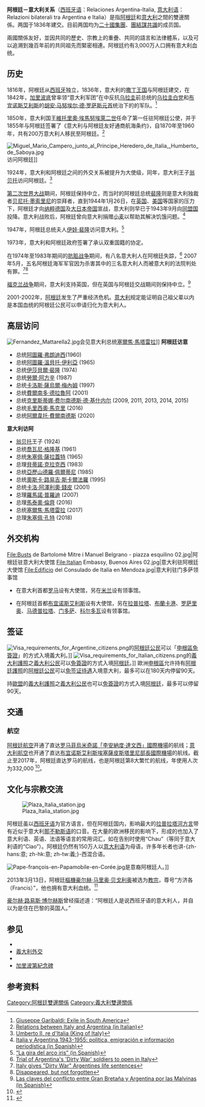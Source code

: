 {{Infobox Bilateral relations|阿根廷－意大利|阿根廷|意大利|map=Argentina Italy Locator.png|mission1=阿根廷駐意大利<br>大使館
|mission2=意大利駐阿根廷<br>大使館}}

'''阿根廷－意大利关系'''（[[西班牙语|西班牙语]]：Relaciones Argentina-Italia, [[意大利语|意大利语]]：Relazioni bilaterali tra Argentina e Italia）是指[[阿根廷|阿根廷]]和[[意大利|意大利]]之間的雙邊關係。两国于1836年建交。目前两国均为[[二十國集團|二十國集團]]、[[團結謀共識|團結謀共識]]的成员国。

兩國關係友好，並因共同的歷史、宗教上的重疊、共同的語言和法律體系，以及可以追溯到幾百年前的共同祖先而緊密相連。阿根廷约有3,000万人口拥有意大利血统。

==历史==

1816年，阿根廷从[[西班牙|西班牙]]独立，1836年，意大利的[[撒丁王国|撒丁王国]]与阿根廷建交，在1842年，[[加里波底|加里波底]]曾率领“意大利军团”在{{link-en|乌拉圭内战|Uruguayan Civil War}}中反抗[[乌拉圭|乌拉圭]]前总统{{link-en|马努埃尔·奥里韦|Manuel Oribe}}的[[民族党_(乌拉圭)|乌拉圭白党]]和[[布宜诺斯艾利斯省|布宜诺斯艾利斯]]的[[胡安·曼努埃尔·德·罗萨斯|胡安·马努埃尔·德·罗萨斯]][[考迪罗|元首]]统治下的{{link-en|阿根廷联邦|Federales (Argentina)}}的军队。<ref>[https://www.britannica.com/biography/Giuseppe-Garibaldi Giuseppe Garibaldi: Exile in South America]</ref>

1850年，意大利国王[[維托里奧·埃馬努埃萊二世|維托里奧·埃馬努埃萊二世]]任命了第一任驻阿根廷公使，并于1855年与阿根廷签署了《意大利与阿根廷友好通商航海条约》，自1870年至1960年，共有200万意大利人移民至阿根廷。<ref name=Italy>[http://www.ambbuenosaires.esteri.it/ambasciata_buenosaires/it/ambasciata/la_sede/ Relations between Italy and Argentina (in Italian)]</ref>

[[File:Miguel_Mario_Campero_junto_al_Principe_Heredero_de_Italia,_Humberto_de_Saboya.jpg|thumb]]访问阿根廷]]

1924年，意大利和阿根廷之间的外交关系被提升为大使级，同年，意大利王子[[翁贝托二世|翁贝托]]访问阿根廷。<ref name=Umberto>[https://www.geni.com/people/Umberto-II-re-d-Italia-King-of-Italy/6000000000632031531 Umberto II, re d'Italia (King of Italy)]</ref>

[[第二次世界大战|第二次世界大战]]期间，阿根廷保持中立，而当时的阿根廷总统[[裴隆|裴隆]]则是意大利独裁者[[贝尼托·墨索里尼|贝尼托·墨索里尼]]的崇拜者，直到1944年1月26日，在[[英国|英国]]、[[美国|美国]]等国家的压力下，阿根廷才向[[纳粹德国|纳粹德国]]及[[大日本帝国|大日本帝国]]宣战，意大利则早已于1943年9月向[[同盟国|同盟国]]投降。意大利战败后，阿根廷曾向意大利捐赠[[小麦|小麦]]以帮助其解决饥饿问题。<ref>[http://eial.tau.ac.il/index.php/eial/article/view/1271/1297 Italia y Argentina 1943-1955: política, emigración e información periodística (in Spanish)]</ref>

1947年，阿根廷总统夫人[[伊娃·裴隆|伊娃·裴隆]]访问意大利。<ref>[http://archivo.lavoz.com.ar/suplementos/temas/07/06/03/nota.asp?nota_id=77678 “La gira del arco iris” (in Spanish)]</ref>

1973年，意大利和阿根廷政府签署了承认双重国籍的协定。

在1974年至1983年期间的[[肮脏战争|肮脏战争]]期间，有八名意大利人在阿根廷失踪，<ref>[http://www.latinamericanstudies.org/argentina/trial-italy.htm Trial of Argentina's 'Dirty War' soldiers to open in Italy]</ref> 2007年5月，五名阿根廷海军军官因为杀害其中的三名意大利人而被意大利的法院判处有罪。<ref>[https://www.reuters.com/article/idUSL14560088 Italy gives "Dirty War" Argentines life sentences]</ref><ref>[https://www.theguardian.com/world/2006/jun/15/worlddispatch.argentina Disappeared, but not forgotten]</ref>

[[福克兰战争|福克兰战争]]期间，意大利支持英国，但在英国与阿根廷交战期间则保持中立。<ref>[http://cnnespanol.cnn.com/2012/02/08/las-claves-del-conflicto-entre-gran-bretana-y-argentina-por-las-malvinas/ Las claves del conflicto entre Gran Bretaña y Argentina por las Malvinas (in Spanish)]</ref>

2001-2002年，[[阿根廷|阿根廷]]发生了严重经济危机。[[意大利|意大利]]规定能证明自己祖父辈以内是本国血统的阿根廷公民可以申请归化为意大利人。

==高层访问==

[[File:Fernandez_Mattarella2.jpg|thumb]]会见意大利总统[[塞爾焦·馬塔雷拉|塞爾焦·馬塔雷拉]]]]
'''阿根廷访意'''

* 总统[[阿圖羅·弗朗迪西|阿圖羅·弗朗迪西]](1960)
* 总统[[阿圖羅·溫貝托·伊利亞|阿圖羅·溫貝托·伊利亞]] (1965)
* 总统[[伊莎貝爾·裴隆|伊莎貝爾·裴隆]] (1974)
* 总统[[勞爾·阿方辛|勞爾·阿方辛]] (1987) 
* 总统[[卡洛斯·薩烏爾·梅內姆|卡洛斯·薩烏爾·梅內姆]] (1997)
* 总统[[費爾南多·德拉魯阿|費爾南多·德拉魯阿]] (2001)
* 总统[[克里斯蒂娜·费尔南德斯·德·基什内尔|克里斯蒂娜·费尔南德斯·德·基什内尔]] (2009, 2011, 2013, 2014, 2015)
* 总统[[毛里西奧·馬克里|毛里西奧·馬克里]] (2016)
* 总统[[阿爾韋托·費爾南德斯|阿爾韋托·費爾南德斯]] (2020)

'''意大利访阿'''
* [[翁贝托二世|翁贝托]]王子 (1924)
* 总统[[喬瓦尼·格隆基|喬瓦尼·格隆基]] (1961)
* 总统[[朱塞佩·薩拉蓋特|朱塞佩·薩拉蓋特]] (1965)
* 总理[[貝蒂諾·克拉克西|貝蒂諾·克拉克西]] (1983)
* 总统[[亞歷山德羅·佩爾蒂尼|亞歷山德羅·佩爾蒂尼]] (1985)
* 总统[[奧斯卡·路易吉·斯卡爾法羅|奧斯卡·路易吉·斯卡爾法羅]] (1995)
* 总统[[卡洛·阿澤利奧·錢皮|卡洛·阿澤利奧·錢皮]] (2001)
* 总理[[羅馬諾·普羅迪|羅馬諾·普羅迪]] (2007)
* 总理[[馬泰奧·倫齊|馬泰奧·倫齊]] (2016)
* 总统[[塞爾焦·馬塔雷拉|塞爾焦·馬塔雷拉]] (2017)
* 总理[[朱塞佩·孔特|朱塞佩·孔特]] (2018)

==外交机构==

<gallery class="center">
File:Busts de Bartolomè Mitre i Manuel Belgrano - piazza esquilino 02.jpg|阿根廷驻意大利大使馆
File:Italian Embassy, Buenos Aires 02.jpg|意大利驻阿根廷大使馆
File:Edificio del Consulado de Italia en Mendoza.jpg|意大利驻门多萨领事馆
</gallery>

* {{flag|Argentina}}在意大利首都[[罗马|罗马]]设有大使馆，另在[[米兰|米兰]]设有领事馆。

* {{flag|Italy}}在阿根廷首都[[布宜诺斯艾利斯|布宜诺斯艾利斯]]设有大使馆，另在[[拉普拉塔|拉普拉塔]]、[[布蘭卡港|布蘭卡港]]、[[罗萨里奥|罗萨里奥]]、[[马德普拉塔|马德普拉塔]]、[[门多萨|门多萨]]、[[科爾多瓦_(阿根廷)|科尔多瓦]]设有领事馆。

==签证==

[[File:Visa_requirements_for_Argentine_citizens.png|thumb]]的[[阿根廷人口|阿根廷公民]]可以「[[歐洲聯盟簽證政策|申根區免簽證]]」的方式入境義大利。]]
[[File:Visa_requirements_for_Italian_citizens.png|thumb]]的[[義大利護照|義大利護照]]之[[義大利人口|義大利公民]]可以[[簽證#签证优惠待遇|免簽證]]的方式入境[[阿根廷|阿根廷]]。]]
{{see also|阿根廷簽證政策|阿根廷公民簽證要求}}
{{see also|歐洲聯盟簽證政策|{{link-en|義大利公民簽證要求|Visa requirements for Italian citizens}}}}
歐洲[[申根區|申根區]]允许持有[[阿根廷護照|阿根廷護照]]的[[阿根廷人口|阿根廷公民]]可以[[簽證#签证优惠待遇|免签证待遇]]入境意大利，最多可以在180天内停留90天。

持[[歐洲聯盟|歐盟]]的[[義大利護照|義大利護照]]之[[義大利人口|義大利公民]]也可以[[簽證#签证优惠待遇|免簽證]]的方式入境[[阿根廷|阿根廷]]，最多可以停留90天。

==交通==
{{see also|阿根廷交通|義大利交通}}
===航空===
[[阿根廷航空|阿根廷航空]]开通了直达[[罗马|罗马]][[羅馬-菲烏米奇諾機場|菲烏米奇諾「李安納度·達文西」國際機場]]的航线；[[意大利航空|意大利航空]]也开通了直达[[布宜诺斯艾利斯|布宜诺斯艾利斯]][[埃塞薩皮斯塔里尼部長國際機場|埃塞薩皮斯塔里尼部長國際機場]]的航线。截止至2017年，阿根廷直达罗马的航线，也是阿根廷第8大繁忙的航线，年使用人次为332,000 <ref>{{cite web|title= Anuario Estadístico 2017|trans-title= Statistical Yearbook 2017|language= es|url= https://www.eana.com.ar/media/1714/anuario-estadístico-2017-eana.pdf|publisher= Argentine Ministry of Transport|archive-url= https://web.archive.org/web/20180405001331/https://www.eana.com.ar/media/1714/anuario-estad%C3%ADstico-2017-eana.pdf|archive-date= 5 April 2018|access-date= 30 September 2019|url-status= dead}}</ref>。

==文化与宗教交流==

[[File:Plaza_Italia_station.jpg|thumb]]

阿根廷虽以[[西班牙语|西班牙语]]为官方语言，但在阿根廷国内，影响最大的[[拉普拉塔河西班牙语|拉普拉塔河方言]]带有近似于意大利[[那不勒斯语|那不勒斯语]]的口音。{{sfn|Colantoni|Gurlekian|2004|pp=107–119}}在大量的欧洲移民的影响下，形成的{{tsl|en | Lunfardo |阿根廷俚语}}也加入了意大利语、英语、法语等语言的常用词汇，如在告别时使用“Chau”（等同于意大利语的“Ciao”）。阿根廷仍然有150万人以[[意大利语|意大利语]]为母语，{{sfn|Ethnologue|2013}}许多年长者也讲-{zh-hans:意; zh-hk:意; zh-tw:義;}-西混合语。

[[File:Pape-françois-en-Papamobile-en-Corée.jpg|thumb]]是意裔阿根廷人。]]

2013年3月13日，阿根廷[[樞機|樞機]][[豪尔赫·马里奥·贝戈利奥|豪尔赫·马里奥·贝戈利奥]]被选为[[教宗|教宗]]，尊号“方济各（Francis）”，他也拥有意大利血统。<ref>{{cite news|url=http://www.nytimes.com/2013/03/14/world/europe/cardinals-elect-new-pope.html|title=Cardinals Pick Bergoglio, Who Will Be Pope Francis|last=Donadio|first=Rachel|publisher=The New York Times|date=2013-03-13|archiveurl=https://web.archive.org/web/20140326231033/http://www.nytimes.com/2013/03/14/world/europe/cardinals-elect-new-pope.html|archivedate=2014-03-26|deadurl=no}}</ref>

[[豪尔赫·路易斯·博尔赫斯|豪尔赫·路易斯·博尔赫斯]]曾经描述道：“阿根廷人是说西班牙语的意大利人，并自以为是住在巴黎的英国人。”{{sfn|McCloskey|Burford|2006|p=123}}

==参见==
{{portal|義大利|阿根廷|image2=Flag of Argentina.svg}}

* {{link-en|阿根廷外交|Foreign relations of Argentina}}
* [[義大利外交|義大利外交]]
* {{link-en|意裔阿根廷人| Italian Argentines}}
* [[加里波第紀念碑|加里波第紀念碑]]

==参考资料==
{{reflist|30em}}



{{阿根廷外交|state=autocollapse}}
{{意大利外交|state=autocollapse}}
[[Category:阿根廷雙邊關係|Category:阿根廷雙邊關係]]
[[Category:義大利雙邊關係|Category:義大利雙邊關係]]